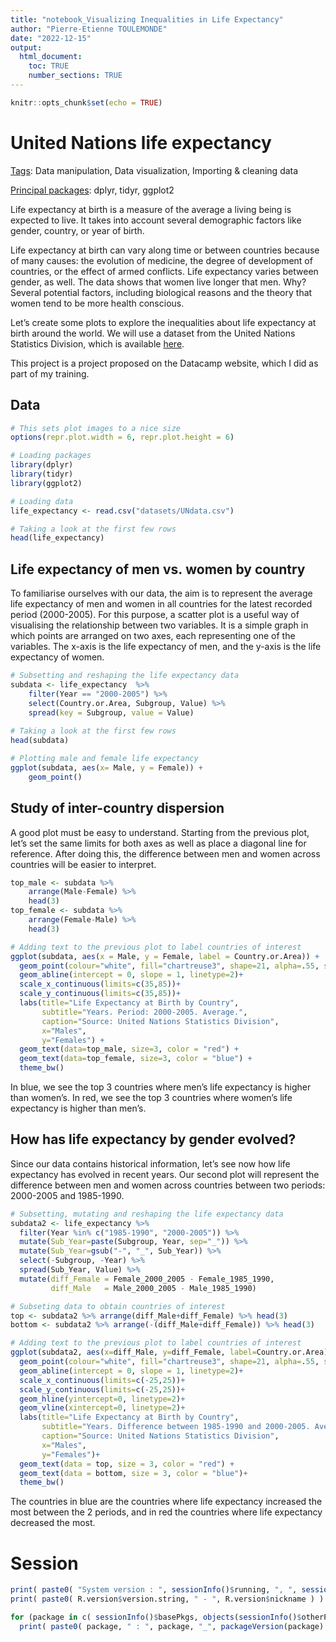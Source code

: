 ```yaml
---
title: "notebook_Visualizing Inequalities in Life Expectancy"
author: "Pierre-Etienne TOULEMONDE"
date: "2022-12-15"
output:
  html_document:
    toc: TRUE
    number_sections: TRUE
---
```


```r
knitr::opts_chunk$set(echo = TRUE)
```

# United Nations life expectancy

<u>Tags</u>: Data manipulation, Data visualization, Importing & cleaning data

<u>Principal packages</u>: dplyr, tidyr, ggplot2

Life expectancy at birth is a measure of the average a living being is expected to live. It takes into account several demographic factors like gender, country, or year of birth.

Life expectancy at birth can vary along time or between countries because of many causes: the evolution of medicine, the degree of development of countries, or the effect of armed conflicts. Life expectancy varies between gender, as well. The data shows that women live longer that men. Why? Several potential factors, including biological reasons and the theory that women tend to be more health conscious.

Let's create some plots to explore the inequalities about life expectancy at birth around the world. We will use a dataset from the United Nations Statistics Division, which is available <a href="http://data.un.org/Data.aspx?d=GenderStat&f=inID:37&c=1,2,3,4,5,6&s=crEngName:asc,sgvEngName:asc,timeEngName:desc&v=1">here</a>.

This project is a project proposed on the Datacamp website, which I did as part of my training.

## Data

```r
# This sets plot images to a nice size
options(repr.plot.width = 6, repr.plot.height = 6)

# Loading packages
library(dplyr)
library(tidyr)
library(ggplot2)

# Loading data
life_expectancy <- read.csv("datasets/UNdata.csv") 

# Taking a look at the first few rows
head(life_expectancy)
```

## Life expectancy of men vs. women by country
To familiarise ourselves with our data, the aim is to represent the average life expectancy of men and women in all countries for the latest recorded period (2000-2005). For this purpose, a scatter plot is a useful way of visualising the relationship between two variables. It is a simple graph in which points are arranged on two axes, each representing one of the variables.
The x-axis is the life expectancy of men, and the y-axis is the life expectancy of women.

```r
# Subsetting and reshaping the life expectancy data
subdata <- life_expectancy  %>% 
    filter(Year == "2000-2005") %>% 
    select(Country.or.Area, Subgroup, Value) %>% 
    spread(key = Subgroup, value = Value)
    
# Taking a look at the first few rows
head(subdata)

# Plotting male and female life expectancy
ggplot(subdata, aes(x= Male, y = Female)) +
    geom_point()
```

## Study of inter-country dispersion
A good plot must be easy to understand. Starting from the previous plot, let's set the same limits for both axes as well as place a diagonal line for reference. After doing this, the difference between men and women across countries will be easier to interpret.

```r
top_male <- subdata %>% 
    arrange(Male-Female) %>% 
    head(3)
top_female <- subdata %>% 
    arrange(Female-Male) %>% 
    head(3)

# Adding text to the previous plot to label countries of interest
ggplot(subdata, aes(x = Male, y = Female, label = Country.or.Area)) +
  geom_point(colour="white", fill="chartreuse3", shape=21, alpha=.55, size=5)+
  geom_abline(intercept = 0, slope = 1, linetype=2)+
  scale_x_continuous(limits=c(35,85))+
  scale_y_continuous(limits=c(35,85))+
  labs(title="Life Expectancy at Birth by Country",
       subtitle="Years. Period: 2000-2005. Average.",
       caption="Source: United Nations Statistics Division",
       x="Males",
       y="Females") +
  geom_text(data=top_male, size=3, color = "red") +
  geom_text(data=top_female, size=3, color = "blue") +
  theme_bw()
```

In blue, we see the top 3 countries where men's life expectancy is higher than women's. In red, we see the top 3 countries where women's life expectancy is higher than men's.

## How has life expectancy by gender evolved?
Since our data contains historical information, let's see now how life expectancy has evolved in recent years. Our second plot will represent the difference between men and women across countries between two periods: 2000-2005 and 1985-1990.

```r
# Subsetting, mutating and reshaping the life expectancy data
subdata2 <- life_expectancy %>% 
  filter(Year %in% c("1985-1990", "2000-2005")) %>% 
  mutate(Sub_Year=paste(Subgroup, Year, sep="_")) %>% 
  mutate(Sub_Year=gsub("-", "_", Sub_Year)) %>% 
  select(-Subgroup, -Year) %>%
  spread(Sub_Year, Value) %>% 
  mutate(diff_Female = Female_2000_2005 - Female_1985_1990, 
         diff_Male   = Male_2000_2005 - Male_1985_1990)

# Subseting data to obtain countries of interest
top <- subdata2 %>% arrange(diff_Male+diff_Female) %>% head(3)
bottom <- subdata2 %>% arrange(-(diff_Male+diff_Female)) %>% head(3)

# Adding text to the previous plot to label countries of interest
ggplot(subdata2, aes(x=diff_Male, y=diff_Female, label=Country.or.Area), guide=FALSE)+
  geom_point(colour="white", fill="chartreuse3", shape=21, alpha=.55, size=5)+
  geom_abline(intercept = 0, slope = 1, linetype=2)+
  scale_x_continuous(limits=c(-25,25))+
  scale_y_continuous(limits=c(-25,25))+
  geom_hline(yintercept=0, linetype=2)+
  geom_vline(xintercept=0, linetype=2)+
  labs(title="Life Expectancy at Birth by Country",
       subtitle="Years. Difference between 1985-1990 and 2000-2005. Average.",
       caption="Source: United Nations Statistics Division",
       x="Males",
       y="Females")+
  geom_text(data = top, size = 3, color = "red") +
  geom_text(data = bottom, size = 3, color = "blue")+
  theme_bw()
```

The countries in blue are the countries where life expectancy increased the most between the 2 periods, and in red the countries where life expectancy decreased the most.

# Session

```r
print( paste0( "System version : ", sessionInfo()$running, ", ", sessionInfo()$platform) )
print( paste0( R.version$version.string, " - ", R.version$nickname ) )

for (package in c( sessionInfo()$basePkgs, objects(sessionInfo()$otherPkgs) ) ) {
  print( paste0( package, " : ", package, "_", packageVersion(package) ) ) }
```
